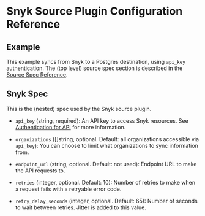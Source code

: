 # Snyk Source Plugin Configuration Reference

## Example

This example syncs from Snyk to a Postgres destination, using `api_key` authentication.
The (top level) source spec section is described in the [Source Spec Reference](/docs/reference/source-spec).


<Configuration />

## Snyk Spec

This is the (nested) spec used by the Snyk source plugin.

- `api_key` (string, required):
  An API key to access Snyk resources.
  See [Authentication for API](https://docs.snyk.io/snyk-api-info/authentication-for-api) for more information.

- `organizations`  ([]string, optional. Default: all organizations accessible via `api_key`):
  You can choose to limit what organizations to sync information from.

- `endpoint_url` (string, optional. Default: not used):
  Endpoint URL to make the API requests to.

- `retries` (integer, optional. Default: 10):
  Number of retries to make when a request fails with a retryable error code.

- `retry_delay_seconds` (integer, optional. Default: 65):
  Number of seconds to wait between retries. Jitter is added to this value.